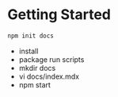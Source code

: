 
# Getting Started

```sh
npm init docs
```

- install
- package run scripts
- mkdir docs
- vi docs/index.mdx
- npm start
